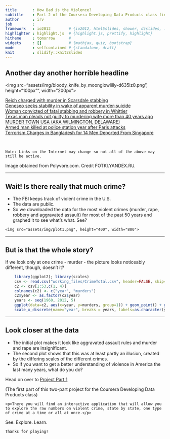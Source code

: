 ```yaml
---
title       : How Bad is the Violence?
subtitle    : Part 2 of the Coursera Developing Data Products class final project
author      : irv
job         : 
framework   : io2012        # {io2012, html5slides, shower, dzslides, ...}
highlighter : highlight.js  # {highlight.js, prettify, highlight}
hitheme     : tomorrow      # 
widgets     : []            # {mathjax, quiz, bootstrap}
mode        : selfcontained # {standalone, draft}
knit        : slidify::knit2slides
---
```


## Another day another horrible headline

<img src="assets/img/bloody_knife_by_moonglowlilly-d635lz0.png", height="100px"", width="200px"> <br/>

[Reich charged with murder in Scarsdale stabbing](https://www.google.com/url?sa=t&rct=j&q=&esrc=s&source=web&cd=6&cad=rja&uact=8&ved=0ahUKEwjnjqjTtMHKAhXkvIMKHbVLAiEQFggyMAU&url=http%3A%2F%2Fwww.lohud.com%2Fstory%2Fnews%2Fcrime%2F2016%2F01%2F21%2Fscarsdale-murder-funeral%2F79108022%2F&usg=AFQjCNHQ6AH_LJnPSl9oDb4-g_V25N_vGw&sig2=mz5RcPEClyYAHv2n1EzzJw&bvm=bv.112454388,d.amc)<br/>
[Geneseo seeks stability in wake of apparent murder-suicide](https://www.google.com/url?sa=t&rct=j&q=&esrc=s&source=web&cd=4&cad=rja&uact=8&ved=0ahUKEwjnjqjTtMHKAhXkvIMKHbVLAiEQFgglMAM&url=http%3A%2F%2Fwww.democratandchronicle.com%2Fstory%2Fnews%2F2016%2F01%2F18%2Fpolice-give-update-geneseo-triple-homicide%2F78964832%2F&usg=AFQjCNH1nD9X1JFUuHZant5QBULfcwVGnw&sig2=dtycsDy5ZxH8n2zVN02e2Q&bvm=bv.112454388,d.amc)<br/>
[Woman convicted of fatal stabbing and robbery in Whittier](http://homicide.latimes.com/post/woman-convicted-fatal-stabbing-and-robbery-whittier/)<br/>
[Texas man pleads not guilty to murdering wife more than 40 years ago](http://www.foxnews.com/us/2016/01/22/texas-man-pleads-not-guilty-in-wife-killing-in-173.html)<br/>
[MURDER TOWN USA (AKA WILMINGTON, DELAWARE)](http://www.newsweek.com/2014/12/19/wilmington-delaware-murder-crime-290232.html)<br/>
[Armed man killed at police station year after Paris attacks](http://www.cbsnews.com/news/paris-police-station-attack-man-with-knife-shot-dead-officials-say/)<br/>
[Terrorism Charges in Bangladesh for 14 Men Deported From Singapore](http://www.nytimes.com/2016/01/24/world/asia/terrorism-bangladesh-singapore.html?_r=0)<br/>

<br/>

<div class="explainer">
    Note: Links on the Internet may change so not all of the above may still be active.
</div>

<div class="pic_credit">
Image obtained from Polyvore.com. Credit FOTKI.YANDEX.RU.
</div>



---

## Wait! Is there really that much crime?

* The FBI keeps track of violent crime in the U.S.
* The data are public.
* So we downloaded the data for the most violent crimes (murder, rape, robbery and aggravated assault) for most of the past 50 years and graphed it to see what's what. See?

<div class="plotter">
    <img src="assets/img/plot1.png", height="400", width="800">
</div>


---

## But is that the whole story?

<div class="emphatic">
If we look only at one crime - murder - the picture looks noticeably different, though, doesn't it?
</div>

```r
    library(ggplot2); library(scales)
    csv <- read.csv("working_files/CrimeTotal.csv", header=FALSE, skip=6)
    c2 <- csv[1:53,c(1, 4)]
    colnames(c2) <- c("year", "murders")
    c2$year <- as.factor(c2$year)
    years <- seq(1960, 2012, 5)
    ggplot(data=c2, aes(x=year, y=murders, group=1)) + geom_point() + geom_line(size=1, aes(col=murders)) + geom_smooth() +
    scale_x_discrete(name="year", breaks = years, labels=as.character(years))

```
    

---

## Look closer at the data

* The initial plot makes it look like aggravated assault rules and murder and rape are insignificant. 
* The second plot shows that this was at least partly an illusion, created by the differing scales of the different crimes.
* So if you want to get a better understanding of violence in America the last many years, what do you do?

<div class="sellit">
<p>Head on over to <a href="https://dpirv.shinyapps.io/dp_project/">Project Part 1</a></p>
<p class="simple_ital">(The first part of this two-part project for the Coursera Developing Data Products class)</p>
    <p>There you will find an interactive application that will allow you to explore the raw numbers on violent crime, state by state, one type of crime at a time or all at once.</p>
</div>

<div class="finl">See. Explore. Learn.</div>

<div class="exeunt">
    Thanks for playing!
</div>





